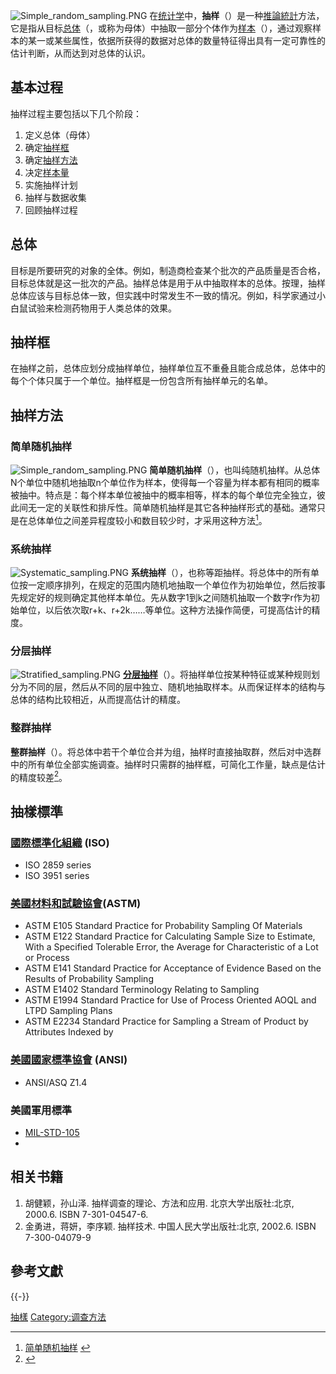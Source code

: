 {{Otheruses|subject=統計學概念|other=信號處理過程|取樣}}
{{NoteTA |G1=Math}}
[[File:Simple_random_sampling.PNG|thumb]]
在[[统计学|统计学]]中，'''抽样'''（{{lang|en|Sampling}}）是一种[[推論統計學|推論統計]]方法，它是指从目标[[总体_(统计学)|总体]]（{{lang|en|Population}}，或称为母体）中抽取一部分个体作为[[样本_(统计学)|样本]]（{{lang|en|Sample}}），通过观察样本的某一或某些属性，依据所获得的数据对总体的数量特征得出具有一定可靠性的估计判断，从而达到对总体的认识。

== 基本过程 ==
抽样过程主要包括以下几个阶段：
#定义总体（母体）
#确定[[抽样框|抽样框]]
#确定[[抽样方法|抽样方法]]
#决定[[样本量|样本量]]
#实施抽样计划
#抽样与数据收集
#回顾抽样过程

==总体==
目标是所要研究的对象的全体。例如，制造商检查某个批次的产品质量是否合格，目标总体就是这一批次的产品。抽样总体是用于从中抽取样本的总体。按理，抽样总体应该与目标总体一致，但实践中时常发生不一致的情况。例如，科学家通过小白鼠试验来检测药物用于人类总体的效果。

==抽样框==
在抽样之前，总体应划分成抽样单位，抽样单位互不重叠且能合成总体，总体中的每个个体只属于一个单位。抽样框是一份包含所有抽样单元的名单。

==抽样方法==
=== 简单随机抽样 ===
[[File:Simple_random_sampling.PNG|thumb]]
'''简单随机抽样'''（{{lang|en|simple random sampling}}），也叫纯随机抽样。从总体N个单位中随机地抽取n个单位作为样本，使得每一个容量为样本都有相同的概率被抽中。特点是：每个样本单位被抽中的概率相等，样本的每个单位完全独立，彼此间无一定的关联性和排斥性。简单随机抽样是其它各种抽样形式的基础。通常只是在总体单位之间差异程度较小和数目较少时，才采用这种方法<ref>[http://www.cpirc.org.cn/rkcd/rkcd_detail.asp?id=158 简单随机抽样] {{webarchive|url=https://web.archive.org/web/20080517124200/http://www.cpirc.org.cn/rkcd/rkcd_detail.asp?id=158 |date=2008-05-17 }}</ref>。
=== 系统抽样 ===
[[File:Systematic_sampling.PNG|thumb]]
'''系统抽样'''（{{lang|en|systematic sampling}}），也称等距抽样。将总体中的所有单位按一定顺序排列，在规定的范围内随机地抽取一个单位作为初始单位，然后按事先规定好的规则确定其他样本单位。先从数字1到k之间随机抽取一个数字r作为初始单位，以后依次取r+k、r+2k……等单位。这种方法操作简便，可提高估计的精度。
=== 分层抽样 ===
[[File:Stratified_sampling.PNG|thumb]]
'''[[分层抽样|分层抽样]]'''（{{lang|en|stratified sampling}}）。将抽样单位按某种特征或某种规则划分为不同的层，然后从不同的层中独立、随机地抽取样本。从而保证样本的结构与总体的结构比较相近，从而提高估计的精度。
=== 整群抽样 ===
'''整群抽样'''（{{lang|en|cluster sampling}}）。将总体中若干个单位合并为组，抽样时直接抽取群，然后对中选群中的所有单位全部实施调查。抽样时只需群的抽样框，可简化工作量，缺点是估计的精度较差<ref>{{Cite web |url=http://www.statsoft.com/textbook/Stathome.html |title=statsoft-Elementary Concepts in Statistics |accessdate=2009-09-24 |archive-date=2009-02-27 |archive-url=https://web.archive.org/web/20090227054024/http://www.statsoft.com/textbook/stathome.html |dead-url=yes }}</ref>。

==抽樣標準==

=== [[國際標準化組織|國際標準化組織]] (ISO) ===
* ISO 2859 series
* ISO 3951 series

=== [[美國材料和試驗協會|美國材料和試驗協會]](ASTM) ===
* ASTM E105 Standard Practice for Probability Sampling Of Materials
* ASTM E122 Standard Practice for Calculating Sample Size to Estimate, With a Specified Tolerable Error, the Average for Characteristic of a Lot or Process
* ASTM E141 Standard Practice for Acceptance of Evidence Based on the Results of Probability Sampling
* ASTM E1402 Standard Terminology Relating to Sampling
* ASTM E1994 Standard Practice for Use of Process Oriented AOQL and LTPD Sampling Plans
* ASTM E2234 Standard Practice for Sampling a Stream of Product by Attributes Indexed by {{le|AQL|Acceptable quality limit|AQL}}

=== [[美國國家標準協會|美國國家標準協會]] (ANSI) ===
* ANSI/ASQ Z1.4

=== 美國軍用標準 ===
* [[MIL-STD-105|MIL-STD-105]]
* {{le|MIL-STD-1916|MIL-STD-1916|MIL-STD-1916}}

==相关书籍==
#胡健颖，孙山泽. 抽样调查的理论、方法和应用. 北京大学出版社:北京, 2000.6. ISBN 7-301-04547-6.
#金勇进，蒋妍，李序颖. 抽样技术. 中国人民大学出版社:北京, 2002.6. ISBN 7-300-04079-9

==參考文獻==
{{Reflist}}

{{-}}
{{统计学}}
{{Social surveys}}

{{Authority control}}

[[Category:抽樣|]]
[[Category:调查方法|Category:调查方法]]